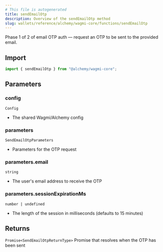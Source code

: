 ```yaml
---
# This file is autogenerated
title: sendEmailOtp
description: Overview of the sendEmailOtp method
slug: wallets/reference/alchemy/wagmi-core/functions/sendEmailOtp
---
```


Phase 1 of 2 of email OTP auth — request an OTP to be sent to the provided email.

## Import

```ts
import { sendEmailOtp } from "@alchemy/wagmi-core";
```

## Parameters

### config

`Config`

- The shared Wagmi/Alchemy config

### parameters

`SendEmailOtpParameters`

- Parameters for the OTP request

### parameters.email

`string`

- The user's email address to receive the OTP

### parameters.sessionExpirationMs

`number | undefined`

- The length of the session in milliseconds (defaults to 15 minutes)

## Returns

`Promise<SendEmailOtpReturnType>`
Promise that resolves when the OTP has been sent
